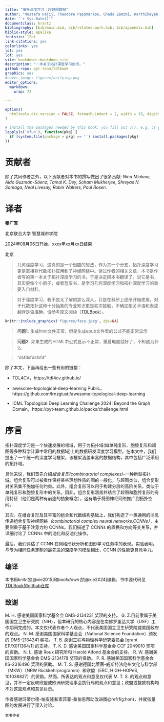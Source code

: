 ```yaml
---
title: "拓扑深度学习：超越图数据"
author: "Mustafa Hajij, Theodore Papamarkou, Ghada Zamzmi, Karthikeyan Natesan Ramamurthy, Tolga Birdal, Michael T. Schaub "
date: "`r Sys.Date()`"
documentclass: krantz
bibliography: [bib/main.bib, bib/related-work.bib, bib/appendix.bib]
biblio-style: apalike
fontsize: 12pt
link-citations: yes
colorlinks: yes
lot: yes
lof: yes
site: bookdown::bookdown_site
description: "一本关于拓扑深度学习的书。"
github-repo: pyt-team/tdlbook
graphics: yes
#cover-image: figures/unifying.png
editor_options: 
  markdown: 
    wrap: 72
    
---
```


```r
options(
  htmltools.dir.version = FALSE, formatR.indent = 2, width = 55, digits = 4
)

# install the packages needed by this book; you fill out c(), e.g. c('ggplot2', 'dplyr')
lapply(c('xfun'), function(pkg) {
  if (system.file(package = pkg) == '') install.packages(pkg)
})
```

# 贡献者 {.unnumbered}

除了共同作者之外，以下贡献者对本书的撰写做出了很多贡献: *Nina Miolane,
Aldo Guzmán-Sáenz, Tamal K. Dey, Soham Mukherjee, Shreyas N. Samaga,
Neal Livesay, Robin Walters, Paul Rosen*.

# 译者 {.unnumbered}

**秦广军**

北京联合大学 智慧城市学院

2024年08月06日开始，xxxx年xx月xx日结束

北京

> 几何深度学习，这真的是一个很酷的想法，作为其一个分支，拓扑深度学习更是直接将代数拓扑应用到了神经网络中。读过作者的相关文章，本书是作者写的第一本关于拓扑深度学习的书，于是决定把本书翻译了。说它是书，其实更像个小册子，或者蓝皮书，是学习几何深度学习和拓扑深度学习的重要入门材料。

> 对于深度学习，我不是太了解的那么深入，只是在科研上逐渐开始使用，对于代数拓扑这种十分抽象的专业知识更是初次接触，不确定相关术语和表述翻译是否准确，请参考原文阅读（[TDLBook](https://tdlbook.org/)）。

```r
knitr::include_graphics('figures/face.jpeg', dpi=NA)
```

> **问题1.** 生成html文件正常，但是生成epub文件里的公式不能正常显示

> **问题2.** 如果生成的HTML中公式显示不正常，重启电脑就好了，不知道为什么

> "dsfdsfdsfsfd"

除了本文，下面再给出一些有用的链接：

+ TDL4CV，https://tdl4cv.github.io/

+ awesome-topological-deep-learning
Public， https://github.com/lrnzgiusti/awesome-topological-deep-learning

+ ICML Topological Deep Learning Challenge 2024: Beyond the Graph Domain，https://pyt-team.github.io/packs/challenge.html

# 序言 {.unnumbered}

拓扑深度学习是一个快速发展的领域，用于为拓扑域(如单纯复形、胞腔复形和超图等多种科学计算中常用的数据域)上的数据研发深度学习模型。在本文中，我们提出了一个统一的深度学习框架，该框架涵盖丰富的数据结构，其中包括广泛采用的拓扑域。

具体来说，我们首先介绍*组合复形(combinatorial
complexes)*--一种新型拓扑域。组合复形可以被看作保持某些理想性质的图的一般化，与超图类似，组合复形对关系集不施加任何约束。此外，组合复形可以用于构建分层的高阶关系，类似于单纯复形和胞腔复形中的关系。因此，组合复形涵盖并结合了超图和胞腔复形的有用特征（他们是两种有前途的抽象概念），这有助于将图神经网络推广到拓扑空间。

其次，在组合复形及其丰富的组合和代数结构基础上，我们构造了一类通用的消息传递组合复形神经网络*（combinatorial
complex neural networks,CCNNs）*，主要侧重于基于注意力的
CCNNs。我们描述了 CCNNs 的置换和方向等变关系，并详细讨论了 CCNNs
中的池化和反池化操作。

最后，我们评估了 CCNN
在网格形状分析和图形学习任务中的表现。实验表明，与专为相同任务定制的最先进的深度学习模型相比，CCNN
的性能更具竞争力。

## 编译 {.unnumbered}

本书用*knitr包*[@xie2015]和*bookdown包*[@xie2024]编辑，书中源代码见[TDLBook的github仓库](https://github.com/pyt-team/tdlbook)

## 致谢 {.unnumbered}

M. H. 感谢美国国家科学基金会 DMS-2134231 奖项的支持。 G.
Z.目前隶属于美国国立卫生研究院（NIH），但本研究的核心内容是在南佛罗里达大学（USF）工作期间完成的。本文仅代表作者个人观点，不代表美国国立卫生研究院或美国政府的观点。
N. M. 感谢美国国家科学基金会（National Science Foundation）颁发的
DMS-2134241 奖项。 T. B. 感谢工程与物理科学研究委员会 [grant
EP/X011364/1] 的支持。 T. K. D. 感谢美国国家科学基金会 CCF 2049010
奖项的资助。 N. L. 感谢 Roux 研究所和 Harold Alfond 基金会的支持。 R. W.
感谢美国国家科学基金会 DMS-2134178 奖项的资助。 P. R.
感谢美国国家科学基金会 IIS-2316496 奖项的资助。 M. T. S.
感谢德国北莱茵-威斯特法伦州文化与科学部（MKW）（NRW
Rückkehrprogramm）和欧盟（ERC, HIGH-HOPeS,
101039827）的资助。然而，所表达的观点和意见仅代表 M. T. S.
的观点和意见，并不一定反映欧盟或欧洲研究理事会执行局的观点和意见；欧盟或拨款机构均不对这些观点和意见负责。

作者感谢玛蒂尔德-帕皮隆和索菲亚-桑伯恩帮助改进图\@ref(fig:hon)，并就张量图的发展进行了深入讨论。

```block2
本书作者
```

